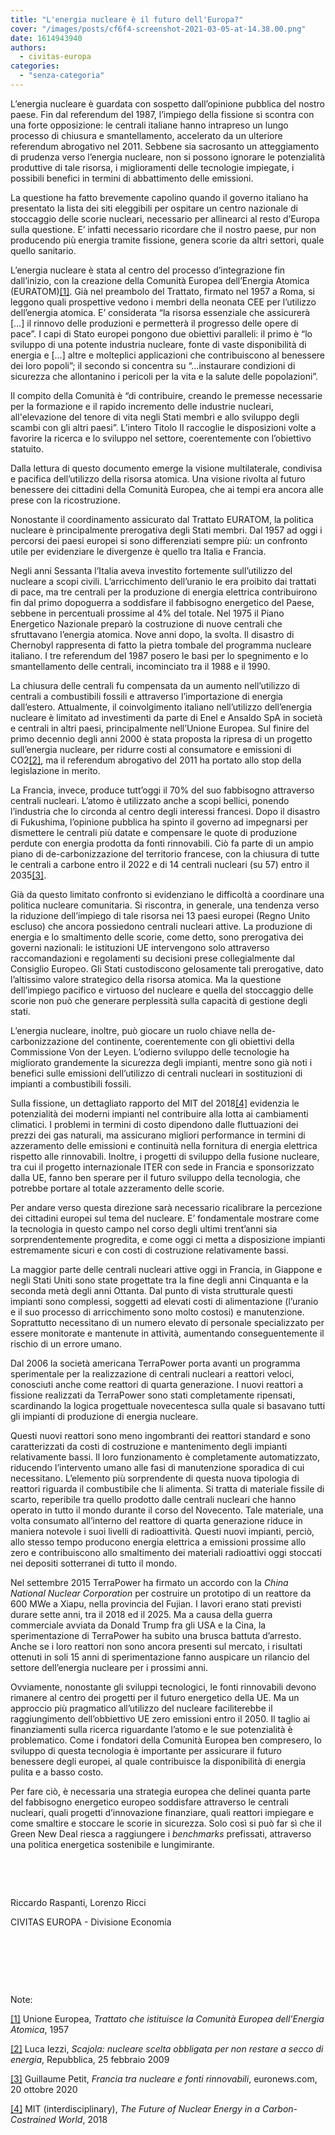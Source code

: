 ```yaml
---
title: "L'energia nucleare è il futuro dell'Europa?"
cover: "/images/posts/cf6f4-screenshot-2021-03-05-at-14.38.00.png"
date: 1614943940
authors:
  - civitas-europa
categories: 
  - "senza-categoria"
---
```


L’energia nucleare è guardata con sospetto dall’opinione pubblica del nostro paese. Fin dal referendum del 1987, l’impiego della fissione si scontra con una forte opposizione: le centrali italiane hanno intrapreso un lungo processo di chiusura e smantellamento, accelerato da un ulteriore referendum abrogativo nel 2011. Sebbene sia sacrosanto un atteggiamento di prudenza verso l’energia nucleare, non si possono ignorare le potenzialità produttive di tale risorsa, i miglioramenti delle tecnologie impiegate, i possibili benefici in termini di abbattimento delle emissioni.

La questione ha fatto brevemente capolino quando il governo italiano ha presentato la lista dei siti eleggibili per ospitare un centro nazionale di stoccaggio delle scorie nucleari, necessario per allinearci al resto d’Europa sulla questione. E’ infatti necessario ricordare che il nostro paese, pur non producendo più energia tramite fissione, genera scorie da altri settori, quale quello sanitario.

L’energia nucleare è stata al centro del processo d’integrazione fin dall’inizio, con la creazione della Comunità Europea dell’Energia Atomica (EURATOM)[\[1\]](#_ftn1). Già nel preambolo del Trattato, firmato nel 1957 a Roma, si leggono quali prospettive vedono i membri della neonata CEE per l’utilizzo dell’energia atomica. E’ considerata “la risorsa essenziale che assicurerà \[…\] il rinnovo delle produzioni e permetterà il progresso delle opere di pace”. I capi di Stato europei pongono due obiettivi paralleli: il primo è “lo sviluppo di una potente industria nucleare, fonte di vaste disponibilità di energia e \[…\] altre e molteplici applicazioni che contribuiscono al benessere dei loro popoli”; il secondo si concentra su “…instaurare condizioni di sicurezza che allontanino i pericoli per la vita e la salute delle popolazioni”.

Il compito della Comunità è “di contribuire, creando le premesse necessarie per la formazione e il rapido incremento delle industrie nucleari, all'elevazione del tenore di vita negli Stati membri e allo sviluppo degli scambi con gli altri paesi”. L’intero Titolo II raccoglie le disposizioni volte a favorire la ricerca e lo sviluppo nel settore, coerentemente con l’obiettivo statuito.

Dalla lettura di questo documento emerge la visione multilaterale, condivisa e pacifica dell’utilizzo della risorsa atomica. Una visione rivolta al futuro benessere dei cittadini della Comunità Europea, che ai tempi era ancora alle prese con la ricostruzione.

Nonostante il coordinamento assicurato dal Trattato EURATOM, la politica nucleare è principalmente prerogativa degli Stati membri. Dal 1957 ad oggi i percorsi dei paesi europei si sono differenziati sempre più: un confronto utile per evidenziare le divergenze è quello tra Italia e Francia.

Negli anni Sessanta l’Italia aveva investito fortemente sull’utilizzo del nucleare a scopi civili. L’arricchimento dell’uranio le era proibito dai trattati di pace, ma tre centrali per la produzione di energia elettrica contribuirono fin dal primo dopoguerra a soddisfare il fabbisogno energetico del Paese, sebbene in percentuali prossime al 4% del totale. Nel 1975 il Piano Energetico Nazionale preparò la costruzione di nuove centrali che sfruttavano l’energia atomica. Nove anni dopo, la svolta. Il disastro di Chernobyl rappresenta di fatto la pietra tombale del programma nucleare italiano. I tre referendum del 1987 posero le basi per lo spegnimento e lo smantellamento delle centrali, incominciato tra il 1988 e il 1990.

La chiusura delle centrali fu compensata da un aumento nell’utilizzo di centrali a combustibili fossili e attraverso l’importazione di energia dall’estero. Attualmente, il coinvolgimento italiano nell’utilizzo dell’energia nucleare è limitato ad investimenti da parte di Enel e Ansaldo SpA in società e centrali in altri paesi, principalmente nell’Unione Europea. Sul finire del primo decennio degli anni 2000 è stata proposta la ripresa di un progetto sull’energia nucleare, per ridurre costi al consumatore e emissioni di CO2[\[2\]](#_ftn2), ma il referendum abrogativo del 2011 ha portato allo stop della legislazione in merito.

La Francia, invece, produce tutt’oggi il 70% del suo fabbisogno attraverso centrali nucleari. L’atomo è utilizzato anche a scopi bellici, ponendo l’industria che lo circonda al centro degli interessi francesi. Dopo il disastro di Fukushima, l’opinione pubblica ha spinto il governo ad impegnarsi per dismettere le centrali più datate e compensare le quote di produzione perdute con energia prodotta da fonti rinnovabili. Ciò fa parte di un ampio piano di de-carbonizzazione del territorio francese, con la chiusura di tutte le centrali a carbone entro il 2022 e di 14 centrali nucleari (su 57) entro il 2035[\[3\]](#_ftn3).

Già da questo limitato confronto si evidenziano le difficoltà a coordinare una politica nucleare comunitaria. Si riscontra, in generale, una tendenza verso la riduzione dell’impiego di tale risorsa nei 13 paesi europei (Regno Unito escluso) che ancora possiedono centrali nucleari attive. La produzione di energia e lo smaltimento delle scorie, come detto, sono prerogativa dei governi nazionali: le istituzioni UE intervengono solo attraverso raccomandazioni e regolamenti su decisioni prese collegialmente dal Consiglio Europeo. Gli Stati custodiscono gelosamente tali prerogative, dato l’altissimo valore strategico della risorsa atomica. Ma la questione dell’impiego pacifico e virtuoso del nucleare e quella del stoccaggio delle scorie non può che generare perplessità sulla capacità di gestione degli stati.

L’energia nucleare, inoltre, può giocare un ruolo chiave nella de-carbonizzazione del continente, coerentemente con gli obiettivi della Commissione Von der Leyen. L’odierno sviluppo delle tecnologie ha migliorato grandemente la sicurezza degli impianti, mentre sono già noti i benefici sulle emissioni dell’utilizzo di centrali nucleari in sostituzioni di impianti a combustibili fossili.

Sulla fissione, un dettagliato rapporto del MIT del 2018[\[4\]](#_ftn4) evidenzia le potenzialità dei moderni impianti nel contribuire alla lotta ai cambiamenti climatici. I problemi in termini di costo dipendono dalle fluttuazioni dei prezzi dei gas naturali, ma assicurano migliori performance in termini di azzeramento delle emissioni e continuità nella fornitura di energia elettrica rispetto alle rinnovabili. Inoltre, i progetti di sviluppo della fusione nucleare, tra cui il progetto internazionale ITER con sede in Francia e sponsorizzato dalla UE, fanno ben sperare per il futuro sviluppo della tecnologia, che potrebbe portare al totale azzeramento delle scorie.

Per andare verso questa direzione sarà necessario ricalibrare la percezione dei cittadini europei sul tema del nucleare. E’ fondamentale mostrare come la tecnologia in questo campo nel corso degli ultimi trent’anni sia sorprendentemente progredita, e come oggi ci metta a disposizione impianti estremamente sicuri e con costi di costruzione relativamente bassi.

La maggior parte delle centrali nucleari attive oggi in Francia, in Giappone e negli Stati Uniti sono state progettate tra la fine degli anni Cinquanta e la seconda metà degli anni Ottanta. Dal punto di vista strutturale questi impianti sono complessi, soggetti ad elevati costi di alimentazione (l’uranio e il suo processo di arricchimento sono molto costosi) e manutenzione. Soprattutto necessitano di un numero elevato di personale specializzato per essere monitorate e mantenute in attività, aumentando conseguentemente il rischio di un errore umano.

Dal 2006 la società americana TerraPower porta avanti un programma sperimentale per la realizzazione di centrali nucleari a reattori veloci, conosciuti anche come reattori di quarta generazione. I nuovi reattori a fissione realizzati da TerraPower sono stati completamente ripensati, scardinando la logica progettuale novecentesca sulla quale si basavano tutti gli impianti di produzione di energia nucleare.

Questi nuovi reattori sono meno ingombranti dei reattori standard e sono caratterizzati da costi di costruzione e mantenimento degli impianti relativamente bassi. Il loro funzionamento è completamente automatizzato, riducendo l’intervento umano alle fasi di manutenzione sporadica di cui necessitano. L’elemento più sorprendente di questa nuova tipologia di reattori riguarda il combustibile che li alimenta. Si tratta di materiale fissile di scarto, reperibile tra quello prodotto dalle centrali nucleari che hanno operato in tutto il mondo durante il corso del Novecento. Tale materiale, una volta consumato all’interno del reattore di quarta generazione riduce in maniera notevole i suoi livelli di radioattività. Questi nuovi impianti, perciò, allo stesso tempo producono energia elettrica a emissioni prossime allo zero e contribuiscono allo smaltimento dei materiali radioattivi oggi stoccati nei depositi sotterranei di tutto il mondo.

Nel settembre 2015 TerraPower ha firmato un accordo con la _China National Nuclear Corporation_ per costruire un prototipo di un reattore da 600 MWe a Xiapu, nella provincia del Fujian. I lavori erano stati previsti durare sette anni, tra il 2018 ed il 2025. Ma a causa della guerra commerciale avviata da Donald Trump fra gli USA e la Cina, la sperimentazione di TerraPower ha subito una brusca battuta d’arresto. Anche se i loro reattori non sono ancora presenti sul mercato, i risultati ottenuti in soli 15 anni di sperimentazione fanno auspicare un rilancio del settore dell’energia nucleare per i prossimi anni.

Ovviamente, nonostante gli sviluppi tecnologici, le fonti rinnovabili devono rimanere al centro dei progetti per il futuro energetico della UE. Ma un approccio più pragmatico all’utilizzo del nucleare faciliterebbe il raggiungimento dell’obbiettivo UE zero emissioni entro il 2050. Il taglio ai finanziamenti sulla ricerca riguardante l’atomo e le sue potenzialità è problematico. Come i fondatori della Comunità Europea ben compresero, lo sviluppo di questa tecnologia è importante per assicurare il futuro benessere degli europei, al quale contribuisce la disponibilità di energia pulita e a basso costo.

Per fare ciò, è necessaria una strategia europea che delinei quanta parte del fabbisogno energetico europeo soddisfare attraverso le centrali nucleari, quali progetti d’innovazione finanziare, quali reattori impiegare e come smaltire e stoccare le scorie in sicurezza. Solo così si può far sì che il Green New Deal riesca a raggiungere i _benchmarks_ prefissati, attraverso una politica energetica sostenibile e lungimirante.

 

 

Riccardo Raspanti, Lorenzo Ricci

CIVITAS EUROPA - Divisione Economia

 

 

 

Note:

[\[1\]](#_ftnref1) Unione Europea, _Trattato che istituisce la Comunità Europea dell’Energia Atomica_, 1957

[\[2\]](#_ftnref2) Luca Iezzi, _Scajola: nucleare scelta obbligata per non restare a secco di energia_, Repubblica, 25 febbraio 2009

[\[3\]](#_ftnref3) Guillaume Petit, _Francia tra nucleare e fonti rinnovabili_, euronews.com, 20 ottobre 2020

[\[4\]](#_ftnref4) MIT (interdisciplinary), _The Future of Nuclear Energy in a Carbon-Costrained World_, 2018
